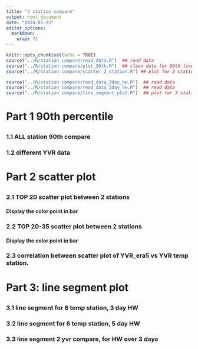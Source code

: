 ```yaml
---
title: "3 station compare"
output: html_document
date: "2024-05-23"
editor_options: 
  markdown: 
    wrap: 72
---
```


```{=html}
<script>
function toggleCollapsible(section) {
  var content = section.nextElementSibling;
  if (content.style.display === "none") {
    content.style.display = "block";
  } else {
    content.style.display = "none";
  }
}
</script>
```
```r
knitr::opts_chunk$set(echo = TRUE)
source("../R/station compare/read_data.R")  ## read data
source("../R/station compare/plot_90th.R")  ## clean data for 90th line plot 
source("../R/station compare/scatter_2_station.R") ## plot for 2 station compare for all the station 

source("../R/station compare/read_data_3day_hw.R")  ## read data
source("../R/station compare/read_data_5day_hw.R")  ## read data
source("../R/station compare/line_segment_plot.R")  ## plot for 3 station

```

<h1 onclick="toggleCollapsible(this);">

<!--TEXT SHOWS: -->

<b>Part 1 90th percentile</b>

</h1>

::: {style="display:none;"}
:::

<h3 onclick="toggleCollapsible(this);">

<!--TEXT SHOWS: -->

<b> 1.1 ALL station 90th compare</b>

</h3>

::: {style="display:none;"}
```r

three_stations_90th
three_stations_90th_filter
```
:::

<h3 onclick="toggleCollapsible(this);">

<!--TEXT SHOWS: -->

<b>1.2 different YVR data</b>

</h3>

::: {style="display:none;"}
## compare 90th percentile of original YVR and YVR with base period 1961-1990

```r
two_stations_90th_yvr_30
```
:::

<h1 onclick="toggleCollapsible(this);">

<!--TEXT SHOWS: -->

<b>Part 2 scatter plot</b>

</h1>

::: {style="display:none;"}
```r
# Define file paths
file_paths <- c("../output/Kamloops_heatmap_data.csv",       # Adding this file
                "../output/Prince_George_heatmap_data.csv",  # Adding this file
                "../output/YVR_heatmap_data.csv",
                "../output/Kelowna_heatmap_data.csv",
                "../output/era5_YVR_heatmap_data.csv",
                "../output/Abbotsford_heatmap_data.csv",
                "../output/Penticton_heatmap_data.csv")             # Adding this file

# Define the columns needed


# Define the columns needed
needed_columns <- c("Year","DayOfYear","Max_Temp_Year","Percentile_90","Station")

# Function to read and select necessary columns
read_and_select <- function(file_path) {
  read.csv(file_path) %>%
    select(all_of(needed_columns))
}

# Read and combine all datasets
df_heatmap_all <- map_dfr(file_paths, read_and_select)


```

```r
# Display the first few rows of the combined data
# head(df_heatmap_all)
# 
# tail(df_heatmap_all)

library(dplyr)
library(lubridate)

# Assuming your data frame is named df_heatmap_all

# Convert DayOfYear to Date
df_heatmap_all <- df_heatmap_all %>%
  mutate(Date = as.Date(paste(Year, DayOfYear, sep = "-"), format = "%Y-%m-%d"))

# Filter for dates between April 1st and October 31st
filtered_heatmap_all <- df_heatmap_all %>%
  filter(month(Date) >= 4 & month(Date) <= 10)

# Remove the Date column if needed
filtered_heatmap_all <- filtered_heatmap_all %>%
  select(-Date)

# Display the filtered data

filtered_heatmap_all <- filtered_heatmap_all %>% filter(!is.na(Max_Temp_Year))



```

```r
# Filter the data frame to include only rows with negative Max_Temp_Year values
negative_temps <- filtered_heatmap_all %>%
  filter(Max_Temp_Year < 0)

# Display the rows with negative temperatures
#negative_temps


dfdebug <- df_heatmap_all %>%
  filter(Station == "Kamloops" | Station == "Prince_George")

duplicate_temps <- dfdebug %>%
  group_by(Year, DayOfYear, Max_Temp_Year) %>%
  filter(n_distinct(Station) > 1) %>%
  ungroup()

# Sort the filtered dataframe
sorted_df <- duplicate_temps %>%
  arrange(Year, DayOfYear, Max_Temp_Year, Station)

# Display the results
#print(sorted_df)


# Load necessary library
library(dplyr)

# Assuming df_heatmap_all is your dataframe
df_count_sorted_df <- sorted_df %>%
  group_by(Year) %>%
  summarise(Count = n())

# View the result
#print(df_count_sorted_df)

```
:::

<h3 onclick="toggleCollapsible(this);">

<!--TEXT SHOWS: -->

<b>2.1 TOP 20 scatter plot between 2 stations</b>

</h3>

::: {style="display:none;"}
```r
# library(ggplot2)
# library(dplyr)
# 
# # Ensure your filtered data frame is named filtered_heatmap_all
# 
# # List of unique stations
# stations <- unique(filtered_heatmap_all$Station)
# 
# # Generate scatter plots for each pair of stations
# for (i in 1:(length(stations)-1)) {
#   for (j in (i+1):length(stations)) {
#     station1 <- stations[i]
#     station2 <- stations[j]
#     
#     # Filter data for the two stations
#     df_station1 <- filtered_heatmap_all %>% filter(Station == station1)
#     df_station2 <- filtered_heatmap_all %>% filter(Station == station2)
#     
#     # Merge data on Date
#     df_merged <- merge(df_station1, df_station2, by = c("Year", "DayOfYear"), suffixes = c("_1", "_2"))
#     
#     # Create scatter plot
#     plot <- ggplot(df_merged, aes(x = Max_Temp_Year_1, y = Max_Temp_Year_2)) +
#       geom_point() +
#       labs(
#         title = paste("Scatter Plot of Max Temperature:", station1, "vs", station2),
#         x = paste("Max Temperature (", station1, ")", sep = ""),
#         y = paste("Max Temperature (", station2, ")", sep = "")
#       ) +
#       theme_minimal()
#     
#     # Print the plot
#     print(plot)
#   }
# }

```

```r
dftop20 <- generate_extreme_temp_scatter_plots(filtered_heatmap_all, 1:19)
#dftop20
```
:::

<h4 onclick="toggleCollapsible(this);">

<!--TEXT SHOWS: -->

<b>Display the color point in bar</b>

</h4>

::: {style="display:none;"}
```r
# Assuming label_dataframes is already defined
results <- analyze_extrem_scatter(dftop20)

# Display the results
print(results$unique_year_counts)
print(results$unique_yearmonth_counts)



```
:::

<h3 onclick="toggleCollapsible(this);">

<!--TEXT SHOWS: -->

<b>2.2 TOP 20-35 scatter plot between 2 stations</b>

</h3>

::: {style="display:none;"}
```r

df_top20_35 <- generate_extreme_temp_scatter_plots(filtered_heatmap_all, 19:35)


```
:::

<h4 onclick="toggleCollapsible(this);">

<!--TEXT SHOWS: -->

<b>Display the color point in bar</b>

</h4>

::: {style="display:none;"}
```r
# Assuming label_dataframes is already defined
results <- analyze_extrem_scatter(df_top20_35)

# Display the results
print(results$unique_year_counts)
print(results$unique_yearmonth_counts)



```
:::

<h3 onclick="toggleCollapsible(this);">

<!--TEXT SHOWS: -->

<b> 2.3 correlation between scatter plot of YVR_era5 vs YVR temp
station.</b>

</h3>

::: {style="display:none;"}
Fit a Linear Model Generate 95% Prediction Intervals as reference lines

```r

dftop20_yvr <- generate_scatter_plots_for_yvr_diff_data(filtered_heatmap_all, 1:19)
#dftop20
```
:::

<h1 onclick="toggleCollapsible(this);">

<!--TEXT SHOWS: -->

<b>Part 3: line segment plot</b>

</h1>

::: {style="display:none;"}
:::

<h3 onclick="toggleCollapsible(this);">

<!--TEXT SHOWS: -->

<b>3.1 line segment for 6 temp station, 3 day HW</b>

</h3>

::: {style="display:none;"}
YVR: 1937-2024

Prince_George: 1942-2024

Kamloops: 1951-2024

Kelowna: 1899-2024

Abbotsford: 1944-2024

Penticton: 1941-2024

#### line segment 3 day

```r




#line_segment_plot(df_line_seg_3day, station_only = c("YVR", "Prince_George","Kamloops","Kelowna"))
#+ geom_hline(aes(yintercept = as.numeric(Year)), color = "grey", linetype = "solid", alpha = 0.5)
  
# Define the colors for specific stations
station_colors <- c("Kamloops" = "red", "Prince_George" = "green", "YVR" = "blue",
                    "Kelowna" = '#FFD700', 'Penticton' = '#FF00FF', 'Abbotsford' = '#696969')

df_station_filter<- line_segment_data_prepare(df_line_seg_3day, station_only = c("YVR", "Prince_George","Kamloops","Kelowna","Abbotsford","Penticton"))
year_ranges <- create_year_ranges(1951, 2024, 5)
hline_data <- generate_temperature_plots(df_station_filter, year_ranges, station_colors)
```
:::

<h3 onclick="toggleCollapsible(this);">

<!--TEXT SHOWS: -->

<b>3.2 line segment for 6 temp station, 5 day HW</b>

</h3>

::: {style="display:none;"}
YVR: 1937-2024

Prince_George: 1942-2024

Kamloops: 1951-2024

Kelowna: 1899-2024

Abbotsford: 1944-2024

Penticton: 1941-2024

#### line segment 5 day

```r

df_filtered_line_seg_5d <- df_line_seg_5day[ (df_line_seg_5day$Heatwave) == "Heatwave",]
#df_filtered_line_seg <- df_line_seg[!is.na(df_line$daily_max_temp),]

# Check for and remove any remaining NA values in the station column
df_filtered_line_seg_5d <- df_filtered_line_seg_5d %>%
  filter(!is.na(station))
#line_segment_plot(df_filtered_line_seg_5d, station_only = c("YVR", "Prince_George","Kamloops","Kelowna"))+ #geom_hline(aes(yintercept = as.numeric(Year)), color = "grey", linetype = "solid", alpha = 0.5)

station_colors <- c("Kamloops" = "red", "Prince_George" = "green", "YVR" = "blue",
                    "Kelowna" = '#FFD700', 'Penticton' = '#FF00FF', 'Abbotsford' = '#696969')

df_station_filter<- line_segment_data_prepare(df_filtered_line_seg_5d, station_only = c("YVR", "Prince_George","Kamloops","Kelowna","Abbotsford","Penticton"))
year_ranges <- create_year_ranges(1951, 2024, 5)
hline_data <- generate_temperature_plots(df_station_filter, year_ranges, station_colors)

```
:::

<h3 onclick="toggleCollapsible(this);">

<!--TEXT SHOWS: -->

<b>3.3 line segment 2 yvr compare, for HW over 3 days </b>

</h3>

<div style="display:none;">

```r


station_colors <- c( "YVR" = "blue",
                    'YVR_30y_based' = 'green')

#line_segment_plot(df_line_seg_3day, station_only = c("YVR", "YVR_30y_based"))+ geom_hline(aes(yintercept = #as.numeric(Year)), color = "grey", linetype = "solid", alpha = 0.5)


df_station_yvr_comp <- line_segment_data_prepare(df_line_seg_3day, station_only = c("YVR", "YVR_30y_based"))
year_ranges <- create_year_ranges(1937, 2024, 4)
hline_data <- generate_temperature_plots(df_station_yvr_comp, year_ranges, station_colors)
```

<!-- </div> -->

<!-- <h3 onclick="toggleCollapsible(this);"> -->

<!-- <!--TEXT SHOWS: -->

--\>
<!-- <b> 3.4 3 temp stations vs YVR_30_year_based, for HW last 3 day</b> -->
<!-- </h3> --> <!-- <div style="display:none;">  -->

<!-- YVR:           1937-2024 -->

<!-- Prince_George: 1942-2024 -->

<!-- Kamloops:      1951-2024 -->

<!-- Kelowna:       1899-2024 -->

<!-- Abbotsford:    1944-2024 -->

<!-- Penticton:     1941-2024 -->

```r

# df_filtered_line_seg_3d <- df_line_seg_3day[ (df_line_seg_3day$Heatwave) == "Heatwave",]
# #df_filtered_line_seg <- df_line_seg[!is.na(df_line$daily_max_temp),]
# 
# # Define the path to save the CSV file
# save_path <- "../output/3day_hw_week5.csv"
# 
# ## Save the selected columns as a CSV file
# write.csv(df_filtered_line_seg_3d, file = save_path, row.names = FALSE)
# 
# 
# # Check for and remove any remaining NA values in the station column
# df_filtered_line_seg_3d <- df_filtered_line_seg_3d %>%
#   filter(!is.na(station))
# 
# df_station_yvr_comp <- line_segment_data_prepare(df_filtered_line_seg_3d, station_only = c( "Prince_George","Kamloops","Kelowna","Abbotsford","Penticton","YVR_30y_based"))
# year_ranges <- create_year_ranges(1951, 2024, 4)
# hline_data <- generate_temperature_plots(df_station_yvr_comp, year_ranges, station_colors)

```

<!-- </div> -->

<!-- <h1 onclick="toggleCollapsible(this);"> -->

<!-- <!--TEXT SHOWS: -->

--\> <!-- <b>Part 4: Excel table summary for temp diff</b> -->
<!-- </h1> --> <!-- <div style="display:none;">  -->

```r
# ## line segment 5 day
# df_filtered_line_seg_5d <- df_line_seg_5day[ (df_line_seg_5day$Heatwave) == "Heatwave",]
# #df_filtered_line_seg <- df_line_seg[!is.na(df_line$daily_max_temp),]
# 
# # Check for and remove any remaining NA values in the station column
# df_filtered_line_seg_5d <- df_filtered_line_seg_5d %>%
#   filter(!is.na(station))
# line_segment_plot(df_filtered_line_seg_5d, station_only = c("YVR_era5", "Prince_George","Kamloops"))

library(readxl)

# Read the Excel file
file_path <- "../data/excel_stations.xlsx"
sheets <- excel_sheets(file_path)

# Function to create plots for each station
create_plots <- function(sheet_name, temp_diff_threshold) {
  # Read the data for the specific sheet
  df <- read_excel(file_path, sheet = sheet_name)
  # Ensure DayOfYear is numeric
  # df <- df %>%
  #   mutate(DayOfYear = as.numeric(gsub("[^0-9]", "", DayOfYear)))
  df <- df %>%
    mutate(Month = sub(".*-(.*)", "\\1", DayOfYear))
  
  # Filter data based on temp_diff threshold
  station_data <- df %>%
    filter(temp_diff > temp_diff_threshold)
  
  if (nrow(station_data) > 0) {
    # Plot distribution of Year
    p1 <- ggplot(station_data, aes(x = Year)) +
      geom_histogram(binwidth = 1, fill = "blue", color = "black") +
      ggtitle(paste("Year Distribution for Station", sheet_name)) +
      xlab("Year") +
      ylab("Frequency")
    print(p1)
    # Save the plot
    #ggsave(paste0("year_distribution_station_", sheet_name, ".png"), plot = p1)
    
    # Extract month from DayOfYear
    # station_data <- station_data %>%
    #   mutate(Month = ceiling(DayOfYear / 30))
    
    # Plot distribution of Year and Month
    # Plot distribution of Year and Month
    p2 <- ggplot(station_data, aes(x = Year, fill = Month)) +
      geom_histogram(binwidth = 1, color = "black", position = "stack") +
      scale_fill_brewer(palette = "Set3") +
      ggtitle(paste("Year and Month Distribution for Station", sheet_name)) +
      xlab("Year") +
      ylab("Frequency")
    print(p2)
    # Save the plot
    #ggsave(paste0("year_month_distribution_station_", sheet_name, ".png"), plot = p2)
  }
}

# Set the temperature difference threshold
temp_diff_threshold <- 5

# Create plots for each sheet
for (sheet in sheets) {
  #create_plots(sheet, temp_diff_threshold)
}

```
